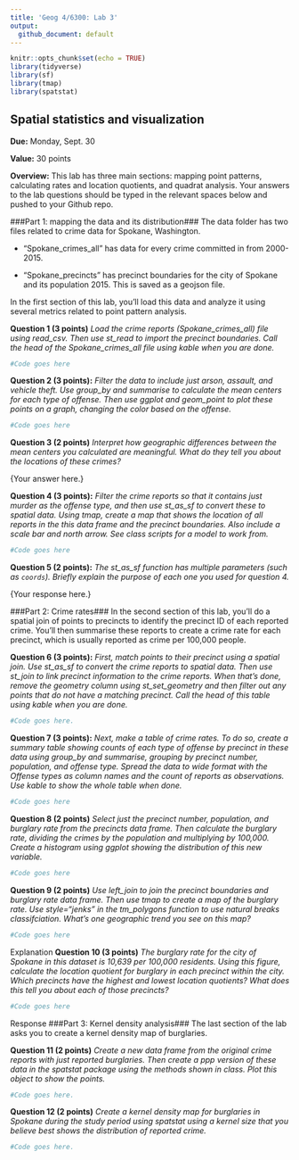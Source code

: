 ```yaml
---
title: 'Geog 4/6300: Lab 3'
output:
  github_document: default
---
```


```r
knitr::opts_chunk$set(echo = TRUE)
library(tidyverse)
library(sf)
library(tmap)
library(spatstat)
```

## Spatial statistics and visualization

**Due:** Monday, Sept. 30

**Value:** 30 points

**Overview:**
This lab has three main sections: mapping point patterns, calculating rates and location quotients, and quadrat analysis. Your answers to the lab questions should be typed in the relevant spaces below and pushed to your Github repo. 

###Part 1: mapping the data and its distribution###
The data folder has two files related to crime data for Spokane, Washington.  

* “Spokane_crimes_all” has data for every crime committed in from 2000-2015. 

* "Spokane_precincts" has precinct boundaries for the city of Spokane and its population 2015. This is saved as a geojson file.

In the first section of this lab, you'll load this data and analyze it using several metrics related to point pattern analysis.

**Question 1 (3 points)** _Load the crime reports (Spokane_crimes_all) file using read_csv. Then use st_read to import the precinct boundaries. Call the head of the Spokane_crimes_all file using kable when you are done._

```r
#Code goes here
```

**Question 2 (3 points):** _Filter the data to include just arson, assault, and vehicle theft. Use group_by and summarise to calculate the mean centers for each type of offense. Then use ggplot and geom_point to plot these points on a graph, changing the color based on the offense._

```r
#Code goes here
```

**Question 3 (2 points)** _Interpret how geographic differences between the mean centers you calculated are meaningful. What do they tell you about the locations of these crimes?_

{Your answer here.}

**Question 4 (3 points):** _Filter the crime reports so that it contains just murder as the offense type, and then use st_as_sf to convert these to spatial data. Using tmap, create a map that shows the location of all reports in the this data frame and the precinct boundaries. Also include a scale bar and north arrow. See class scripts for a model to work from._

```r
#Code goes here
```

**Question 5 (2 points):** _The st_as_sf function has multiple parameters (such as `coords`). Briefly explain the purpose of each one you used for question 4._

{Your response here.}

###Part 2: Crime rates###
In the second section of this lab, you'll do a spatial join of points to precincts to identify the precinct ID of each reported crime. You'll then summarise these reports to create a crime rate for each precinct, which is usually reported as crime per 100,000 people.

**Question 6 (3 points):** _First, match points to their precinct using a spatial join. Use st_as_sf to convert the crime reports to spatial data. Then use st_join to link precinct information to the crime reports. When that's done, remove the geometry column using st_set_geometry and then filter out any points that do not have a matching precinct. Call the head of this table using kable when you are done._

```r
#Code goes here.
```

**Question 7 (3 points):** _Next, make a table of *crime rates*. To do so, create a summary table showing counts of each type of offense by precinct in these data using group_by and summarise, grouping by precinct number, population, and offense type. Spread the data to wide format with the Offense types as column names and the count of reports as observations. Use kable to show *the whole table* when done._

```r
#Code goes here
```

**Question 8 (2 points)** _Select just the precinct number, population, and burglary rate from the precincts data frame. Then calculate the *burglary rate*, dividing the crimes by the population and multiplying by 100,000. Create a histogram using ggplot showing the distribution of this new variable._ 

```r
#Code goes here
```

**Question 9 (2 points)** _Use left_join to join the precinct boundaries and burglary rate data frame. Then use tmap to create a map of the burglary rate. Use style="jenks" in the tm_polygons function to use natural breaks classifciation. What's one geographic trend you see on this map?_

```r
#Code goes here
```

{Explanation goes here.}

**Question 10 (3 points)** _The burglary rate for the city of Spokane in this dataset is 10,639 per 100,000 residents. Using this figure, calculate the location quotient for burglary in each precinct within the city. Which precincts have the highest and lowest location quotients? What does this tell you about each of those precincts?_

```r
#Code goes here
```

{Response goes here.}

###Part 3: Kernel density analysis###
The last section of the lab asks you to create a kernel density map of burglaries.

**Question 11 (2 points)** _Create a new data frame from the original crime reports with just reported burglaries. Then create a ppp version of these data in the spatstat package using the methods shown in class. Plot this object to show the points._ 

```r
#Code goes here.
```

**Question 12 (2 points)** _Create a kernel density map for burglaries in Spokane during the study period using spatstat using a kernel size that you believe best shows the distribution of reported crime._

```r
#Code goes here.
```
